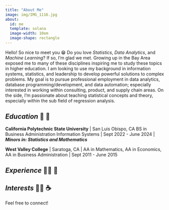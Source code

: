 ```yaml
---
title: "About Me"
image: img/IMG_1116.jpg
about:
  id: me
  template: solana
  image-width: 10em
  image-shape: rectangle
---
```


::: {#hero-heading}

Hello! So nice to meet you 😁 Do you love *Statistics*, *Data Analytics*, and *Machine Learning*? If so, I'm glad we met. Growing up in the Bay Area exposed me to many of these disciplines inspiring me to study these topics in higher education. I am looking to use my background in information systems, statistics, and leadership to develop powerful solutions to complex problems. My goal is to pursue professional employment in data analytics, database programming/development, and data automation; especially interested in working within consulting, product, and supply chain areas. On the side, I'm passionate about teaching statistical concepts and theory, especially within the sub field of regression analysis.

## *Education* 🏫 🔢

**California Polytechnic State University** \| San Luis Obispo, CA BS in Business Administration Information Systems \| Sept 2022 - June 2024 \| ***Minors in: Statistics and Mathematics***

**West Valley College** \| Saratoga, CA \| AA in Mathematics, AA in Economics, AA in Business Administration \| Sept 2011 - June 2015

## *Experience* 👨‍💼 🏢

## *Interests* 🚵‍♂️ ☕

:::

Feel free to connect!
